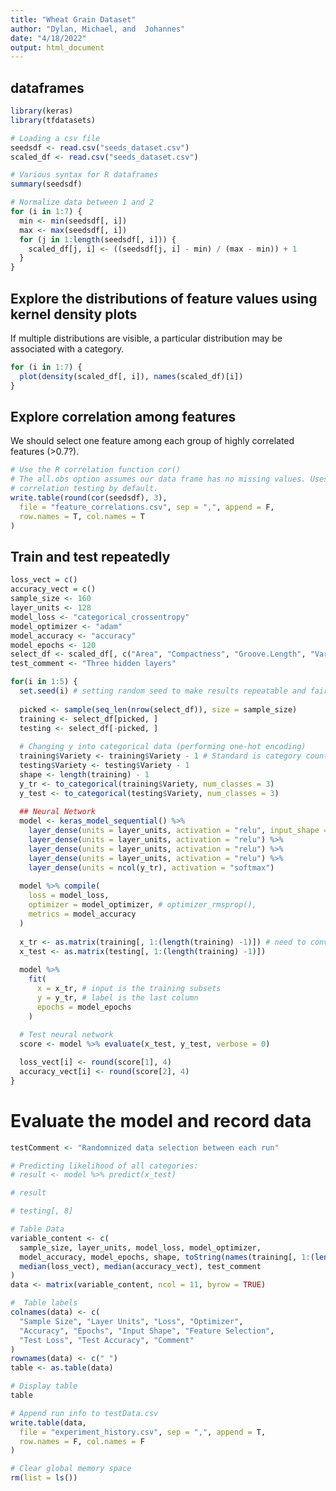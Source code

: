 ```yaml
---
title: "Wheat Grain Dataset"
author: "Dylan, Michael, and  Johannes"
date: "4/18/2022"
output: html_document
---
```


## dataframes 
```r
library(keras)
library(tfdatasets)

# Loading a csv file
seedsdf <- read.csv("seeds_dataset.csv")
scaled_df <- read.csv("seeds_dataset.csv")

# Various syntax for R dataframes
summary(seedsdf)

# Normalize data between 1 and 2
for (i in 1:7) {
  min <- min(seedsdf[, i])
  max <- max(seedsdf[, i])
  for (j in 1:length(seedsdf[, i])) {
    scaled_df[j, i] <- ((seedsdf[j, i] - min) / (max - min)) + 1
  }
}
```

## Explore the distributions of feature values using kernel density plots
If multiple distributions are visible, a particular distribution may be associated with a category. 
```r
for (i in 1:7) {
  plot(density(scaled_df[, i]), names(scaled_df)[i])
}
```

## Explore correlation among features
We should select one feature among each group of highly correlated features (>0.7?).
```r
# Use the R correlation function cor()
# The all.obs option assumes our data frame has no missing values. Uses Pearson
# correlation testing by default.
write.table(round(cor(seedsdf), 3),
  file = "feature_correlations.csv", sep = ",", append = F,
  row.names = T, col.names = T
)
```

## Train and test repeatedly
```r
loss_vect = c()
accuracy_vect = c()
sample_size <- 160
layer_units <- 128
model_loss <- "categorical_crossentropy"
model_optimizer <- "adam"
model_accuracy <- "accuracy"
model_epochs <- 120
select_df <- scaled_df[, c("Area", "Compactness", "Groove.Length", "Variety")]
test_comment <- "Three hidden layers"

for(i in 1:5) {
  set.seed(i) # setting random seed to make results repeatable and fair between models
  
  picked <- sample(seq_len(nrow(select_df)), size = sample_size)
  training <- select_df[picked, ]
  testing <- select_df[-picked, ]
  
  # Changing y into categorical data (performing one-hot encoding)
  training$Variety <- training$Variety - 1 # Standard is category count from 0
  testing$Variety <- testing$Variety - 1
  shape <- length(training) - 1
  y_tr <- to_categorical(training$Variety, num_classes = 3)
  y_test <- to_categorical(testing$Variety, num_classes = 3)
  
  ## Neural Network
  model <- keras_model_sequential() %>%
    layer_dense(units = layer_units, activation = "relu", input_shape = (shape) ) %>%
    layer_dense(units = layer_units, activation = "relu") %>%
    layer_dense(units = layer_units, activation = "relu") %>%
    layer_dense(units = layer_units, activation = "relu") %>%
    layer_dense(units = ncol(y_tr), activation = "softmax")
  
  model %>% compile(
    loss = model_loss,
    optimizer = model_optimizer, # optimizer_rmsprop(),
    metrics = model_accuracy
  )
  
  x_tr <- as.matrix(training[, 1:(length(training) -1)]) # need to convert to a matrix
  x_test <- as.matrix(testing[, 1:(length(training) -1)])
  
  model %>%
    fit(
      x = x_tr, # input is the training subsets
      y = y_tr, # label is the last column
      epochs = model_epochs
    )
  
  # Test neural network
  score <- model %>% evaluate(x_test, y_test, verbose = 0)

  loss_vect[i] <- round(score[1], 4)
  accuracy_vect[i] <- round(score[2], 4)
}


```

# Evaluate the model and record data
```r
testComment <- "Randomnized data selection between each run"

# Predicting likelihood of all categories:
# result <- model %>% predict(x_test)

# result

# testing[, 8]

# Table Data
variable_content <- c(
  sample_size, layer_units, model_loss, model_optimizer,
  model_accuracy, model_epochs, shape, toString(names(training[, 1:(length(training) -1)])),
  median(loss_vect), median(accuracy_vect), test_comment
)
data <- matrix(variable_content, ncol = 11, byrow = TRUE)

#  Table labels
colnames(data) <- c(
  "Sample Size", "Layer Units", "Loss", "Optimizer",
  "Accuracy", "Epochs", "Input Shape", "Feature Selection",
  "Test Loss", "Test Accuracy", "Comment"
)
rownames(data) <- c(" ")
table <- as.table(data)

# Display table
table

# Append run info to testData.csv
write.table(data,
  file = "experiment_history.csv", sep = ",", append = T,
  row.names = F, col.names = F
)

# Clear global memory space
rm(list = ls())
```
